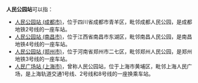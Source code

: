 {{not|人民广场站}}
'''人民公园站'''可以指：
*[[人民公园站_(成都市)|人民公园站 (成都市)]]，位于四川省成都市青羊区，毗邻成都人民公园，是成都地铁2号线的一座车站。
*[[人民公园站_(南昌市)|人民公园站 (南昌市)]]，位于江西省南昌市东湖区，毗邻南昌人民公园，是南昌地铁4号线的一座车站。
*[[人民公园站_(郑州)|人民公园站 (郑州市)]]，位于河南省郑州市二七区，毗邻郑州人民公园，是郑州地铁3号线的一座车站。
*[[人民广场站_(上海市)|人民广场站 (上海市)]]，曾称人民公园站，位于上海市黄埔区，毗邻上海人民广场，是上海轨道交通1号线、2号线和8号线的一座换乘车站。

{{disambig|cat=五字車站名消歧義|RenMinGongYuan}}